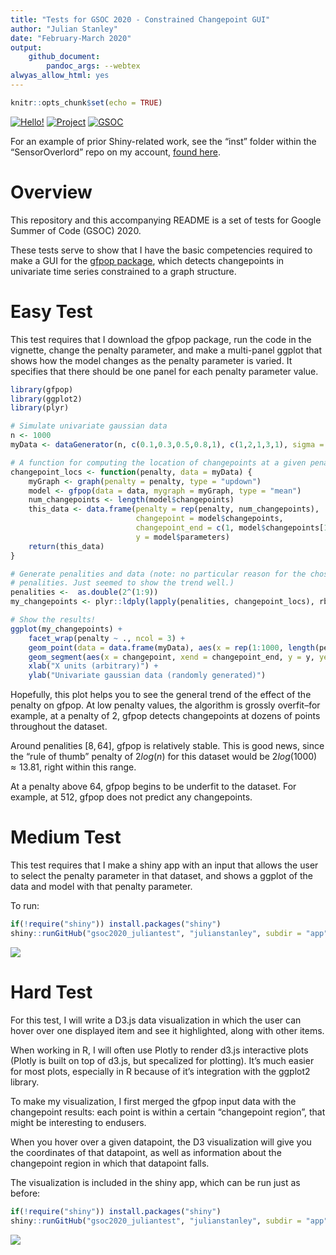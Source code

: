 ```yaml
---
title: "Tests for GSOC 2020 - Constrained Changepoint GUI"
author: "Julian Stanley"
date: "February-March 2020"
output: 
    github_document:
        pandoc_args: --webtex
alwyas_allow_html: yes
---
```


```r
knitr::opts_chunk$set(echo = TRUE)
```

[![Hello!](https://img.shields.io/badge/Hello!-Im%20Julian-blue)](https://julianstanley.com)
[![Project](https://img.shields.io/badge/Project-Constrained%20Changepoint%20GUI-brightgreen)](https://github.com/rstats-gsoc/gsoc2020/wiki/Constrained-changepoint-GUI)
[![GSOC](https://img.shields.io/badge/This%20is%20for-GSOC2020-red)](https://summerofcode.withgoogle.com/)

For an example of prior Shiny-related work, see the "inst" folder within the
"SensorOverlord" repo on my account, 
[found here](https://github.com/julianstanley/SensorOverlord/tree/master/inst/shinyApp).

# Overview 

This repository and this accompanying README is a set of tests for Google
Summer of Code (GSOC) 2020. 

These tests serve to show that I have the basic competencies required to make a 
GUI for the [gfpop package](https://github.com/vrunge/gfpop), which detects 
changepoints in univariate time series constrained to a graph structure.

# Easy Test

This test requires that I download the gfpop package, run the code in the vignette,
change the penalty parameter, and make a multi-panel ggplot that shows how the model
changes as the penalty parameter is varied. It specifies that there should be one
panel for each penalty parameter value.

```r
library(gfpop)
library(ggplot2)
library(plyr)

# Simulate univariate gaussian data
n <- 1000
myData <- dataGenerator(n, c(0.1,0.3,0.5,0.8,1), c(1,2,1,3,1), sigma = 1)

# A function for computing the location of changepoints at a given penalty parameter
changepoint_locs <- function(penalty, data = myData) {
    myGraph <- graph(penalty = penalty, type = "updown")
    model <- gfpop(data = data, mygraph = myGraph, type = "mean")
    num_changepoints <- length(model$changepoints)
    this_data <- data.frame(penalty = rep(penalty, num_changepoints), 
                            changepoint = model$changepoints,
                            changepoint_end = c(1, model$changepoints[1:num_changepoints-1]),
                            y = model$parameters)
    return(this_data)
}

# Generate penalities and data (note: no particular reason for the chosen 
# penalities. Just seemed to show the trend well.)
penalities <-  as.double(2^(1:9))
my_changepoints <- plyr::ldply(lapply(penalities, changepoint_locs), rbind)

# Show the results!
ggplot(my_changepoints) +
    facet_wrap(penalty ~ ., ncol = 3) +
    geom_point(data = data.frame(myData), aes(x = rep(1:1000, length(penalities)), y = myData)) +  
    geom_segment(aes(x = changepoint, xend = changepoint_end, y = y, yend = y), size = 1.5, col = "red") +
    xlab("X units (arbitrary)") +
    ylab("Univariate gaussian data (randomly generated)")
```

Hopefully, this plot helps you to see the general trend of the effect of the 
penalty on gfpop. At low penalty values, the algorithm is grossly overfit--for example,
at a penalty of $2$, gfpop detects changepoints at dozens of points throughout the
dataset.

Around penalities $[8,64]$, gfpop is relatively stable. This is good news, since the 
"rule of thumb" penalty of $2log(n)$ for this dataset would be $2log(1000) \approx 13.81$,
right within this range.

At a penalty above $64$, gfpop begins to be underfit to the dataset. For example, 
at $512$, gfpop does not predict any changepoints. 

# Medium Test

This test requires that I make a shiny app with an input that allows the user
to select the penalty parameter in that dataset, and shows a ggplot of the data and 
model with that penalty parameter.

To run:

```r
if(!require("shiny")) install.packages("shiny")
shiny::runGitHub("gsoc2020_juliantest", "julianstanley", subdir = "app")
```

![](README_files/shiny_screenshot.png)<!-- -->

# Hard Test

For this test, I will write a D3.js data visualization in which the user can hover
over one displayed item and see it highlighted, along with other items.


When working in R, I will often use Plotly to render d3.js interactive plots (Plotly is built on top of d3.js, but specalized for plotting). It's much easier for most plots, especially in R because of it's integration with the ggplot2 library.

To make my visualization, I first merged the gfpop input data with the changepoint results:
each point is within a certain "changepoint region", that might be interesting to endusers.

When you hover over a given datapoint, the D3 visualization will give you the coordinates
of that datapoint, as well as information about the changepoint region in which that datapoint falls.

The visualization is included in the shiny app, which can be run just as before:

```r
if(!require("shiny")) install.packages("shiny")
shiny::runGitHub("gsoc2020_juliantest", "julianstanley", subdir = "app")
```

![](README_files/d3_gfpop.gif)
